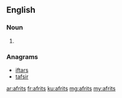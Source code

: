 ==English==

===Noun===
{{head|en|plural}}

# {{plural of|afrit|lang=en|nocat=1}}

===Anagrams===
* [[iftars#English|iftars]]
* [[tafsir#English|tafsir]]

[[ar:afrits]]
[[fr:afrits]]
[[ku:afrits]]
[[mg:afrits]]
[[my:afrits]]